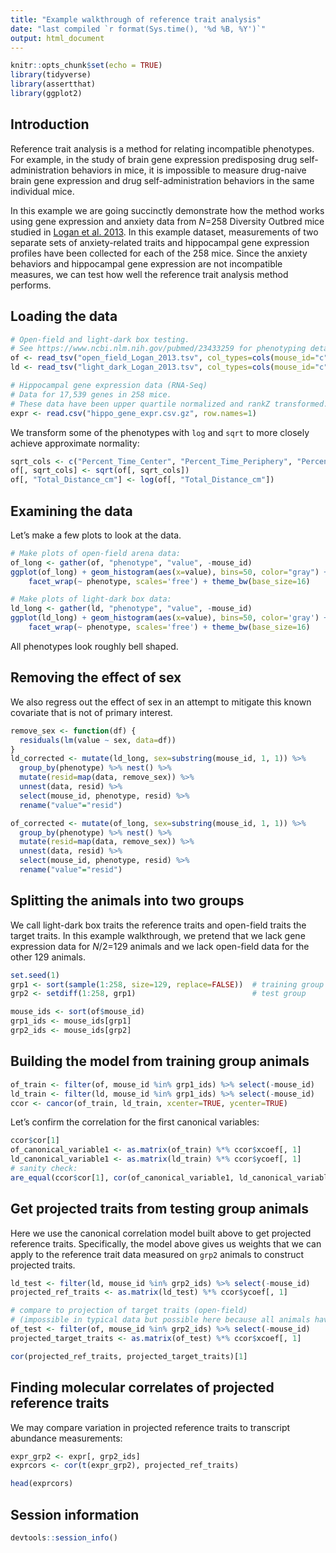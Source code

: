```yaml
---
title: "Example walkthrough of reference trait analysis"
date: "last compiled `r format(Sys.time(), '%d %B, %Y')`"
output: html_document
---
```


```r
knitr::opts_chunk$set(echo = TRUE)
library(tidyverse)
library(assertthat)
library(ggplot2)
```


## Introduction

Reference trait analysis is a method for relating incompatible phenotypes.
For example, in the study of brain gene expression predisposing drug
self-administration behaviors in mice, it is impossible to measure
drug-naive brain gene expression and drug self-administration behaviors
in the same individual mice. 

In this example we are going succinctly demonstrate how the method works using 
gene expression and anxiety data from _N_=258 Diversity Outbred mice
studied in [Logan et al. 2013](https://www.ncbi.nlm.nih.gov/pubmed/23433259).
In this example dataset, measurements of two separate sets of anxiety-related
traits and hippocampal gene expression profiles have been collected
for each of the 258 mice. Since the anxiety behaviors and 
hippocampal gene expression are not incompatible measures, we can test how 
well the reference trait analysis method performs.


## Loading the data

```r
# Open-field and light-dark box testing. 
# See https://www.ncbi.nlm.nih.gov/pubmed/23433259 for phenotyping details
of <- read_tsv("open_field_Logan_2013.tsv", col_types=cols(mouse_id="c", .default='d'))
ld <- read_tsv("light_dark_Logan_2013.tsv", col_types=cols(mouse_id="c", .default='d'))

# Hippocampal gene expression data (RNA-Seq)
# Data for 17,539 genes in 258 mice.
# These data have been upper quartile normalized and rankZ transformed.
expr <- read.csv("hippo_gene_expr.csv.gz", row.names=1)
```

We transform some of the phenotypes with `log` and `sqrt` to 
more closely achieve approximate normality:

```r
sqrt_cols <- c("Percent_Time_Center", "Percent_Time_Periphery", "PercentTime_Mobile")
of[, sqrt_cols] <- sqrt(of[, sqrt_cols])
of[, "Total_Distance_cm"] <- log(of[, "Total_Distance_cm"])
```


## Examining the data

Let's make a few plots to look at the data.

```r
# Make plots of open-field arena data:
of_long <- gather(of, "phenotype", "value", -mouse_id)
ggplot(of_long) + geom_histogram(aes(x=value), bins=50, color="gray") +
    facet_wrap(~ phenotype, scales='free') + theme_bw(base_size=16)

# Make plots of light-dark box data:
ld_long <- gather(ld, "phenotype", "value", -mouse_id)
ggplot(ld_long) + geom_histogram(aes(x=value), bins=50, color='gray') +
    facet_wrap(~ phenotype, scales='free') + theme_bw(base_size=16)
```
All phenotypes look roughly bell shaped.


## Removing the effect of sex

We also regress out the effect of sex in an attempt to
mitigate this known covariate that is not of primary interest.

```r
remove_sex <- function(df) {
  residuals(lm(value ~ sex, data=df))
}
ld_corrected <- mutate(ld_long, sex=substring(mouse_id, 1, 1)) %>%
  group_by(phenotype) %>% nest() %>% 
  mutate(resid=map(data, remove_sex)) %>% 
  unnest(data, resid) %>% 
  select(mouse_id, phenotype, resid) %>%
  rename("value"="resid")

of_corrected <- mutate(of_long, sex=substring(mouse_id, 1, 1)) %>%
  group_by(phenotype) %>% nest() %>% 
  mutate(resid=map(data, remove_sex)) %>% 
  unnest(data, resid) %>% 
  select(mouse_id, phenotype, resid) %>%
  rename("value"="resid")
```


## Splitting the animals into two groups

We call light-dark box traits the reference traits
and open-field traits the target traits.
In this example walkthrough, we pretend that we lack gene 
expression data for _N_/2=129
animals and we lack open-field data for the other 129 animals.

```r
set.seed(1)
grp1 <- sort(sample(1:258, size=129, replace=FALSE))  # training group
grp2 <- setdiff(1:258, grp1)                          # test group

mouse_ids <- sort(of$mouse_id)
grp1_ids <- mouse_ids[grp1]
grp2_ids <- mouse_ids[grp2]
```


## Building the model from training group animals

```r
of_train <- filter(of, mouse_id %in% grp1_ids) %>% select(-mouse_id)
ld_train <- filter(ld, mouse_id %in% grp1_ids) %>% select(-mouse_id)
ccor <- cancor(of_train, ld_train, xcenter=TRUE, ycenter=TRUE)
```

Let's confirm the correlation for the first canonical variables:

```r
ccor$cor[1]
of_canonical_variable1 <- as.matrix(of_train) %*% ccor$xcoef[, 1]
ld_canonical_variable1 <- as.matrix(ld_train) %*% ccor$ycoef[, 1]
# sanity check:
are_equal(ccor$cor[1], cor(of_canonical_variable1, ld_canonical_variable1)[1])
```


## Get projected traits from testing group animals

Here we use the canonical correlation model built above to get
projected reference traits. Specifically, the model above gives us weights
that we can apply to the reference trait data measured on 
`grp2` animals to construct projected traits.

```r
ld_test <- filter(ld, mouse_id %in% grp2_ids) %>% select(-mouse_id)
projected_ref_traits <- as.matrix(ld_test) %*% ccor$ycoef[, 1]

# compare to projection of target traits (open-field)
# (impossible in typical data but possible here because all animals have all data)
of_test <- filter(of, mouse_id %in% grp2_ids) %>% select(-mouse_id)
projected_target_traits <- as.matrix(of_test) %*% ccor$xcoef[, 1]

cor(projected_ref_traits, projected_target_traits)[1]
```


## Finding molecular correlates of projected reference traits

We may compare variation in projected reference traits to
transcript abundance measurements:

```r
expr_grp2 <- expr[, grp2_ids]
exprcors <- cor(t(expr_grp2), projected_ref_traits)

head(exprcors)
```


## Session information

```r
devtools::session_info()
```


